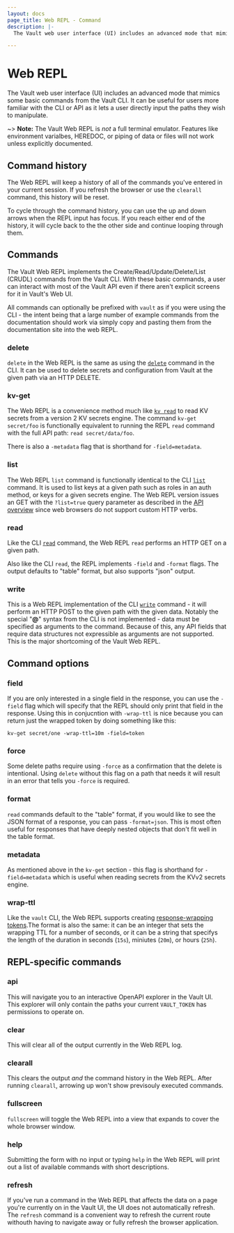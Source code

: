 ```yaml
---
layout: docs
page_title: Web REPL - Command
description: |-
  The Vault web user interface (UI) includes an advanced mode that mimics some basic commands from the Vault CLI. It can be useful a user is more familiar with the CLI or API as it lets a user directly input the paths they wish to manipulate.

---
```



# Web REPL

The Vault web user interface (UI) includes an advanced mode that mimics some basic commands from the Vault CLI. It can be useful for users more familiar with the CLI or API as it lets a user directly input the paths they wish to manipulate.

~> **Note:** The Vault Web REPL is _not_ a full terminal emulator. Features like environment varialbes, HEREDOC, or piping of data or files will not work unless explicitly documented.

## Command history
The Web REPL will keep a history of all of the commands you've entered in your current session. If you refresh the browser or use the `clearall` command, this history will be reset.

To cycle through the command history, you can use the up and down arrows when the REPL input has focus. If you reach either end of the history, it will cycle back to the the other side and continue looping through them.

## Commands
The Vault Web REPL implements the Create/Read/Update/Delete/List (CRUDL) commands from the Vault CLI. With these basic commands, a user can interact with most of the Vault API even if there aren't explicit screens for it in Vault's Web UI.

All commands can optionally be prefixed with `vault` as if you were using the CLI - the intent being that a large number of example commands from the documentation should work via simply copy and pasting them from the documentation site into the web REPL.

### delete
`delete` in the Web REPL is the same as using the [`delete`](/vault/docs/commands/delete) command in the CLI. It can be used to delete secrets and configuration from Vault at the given path via an HTTP DELETE.

### kv-get
The Web REPL is a convenience method much like [`kv read`](/vault/docs/commands/kv/read) to read KV secrets from a version 2 KV secrets engine. The command `kv-get secret/foo` is functionally equivalent to running the REPL `read` command with the full API path: `read secret/data/foo`.

There is also a `-metadata` flag that is shorthand for `-field=metadata`.

### list
The Web REPL `list` command is functionally identical to the CLI [`list`](/vault/docs/commands/list) command. It is used to list keys at a given path such as roles in an auth method, or keys for a given secrets engine. The Web REPL version issues an GET with the `?list=true` query parameter as described in the [API overview](/vault/api-docs#api-operations) since web browsers do not support custom HTTP verbs.

### read
Like the CLI [`read`](/vault/docs/commands/read) command, the Web REPL `read` performs an HTTP GET on a given path.

Also like the CLI `read`, the REPL implements `-field` and `-format` flags. The output defaults to "table" format, but also supports "json" output.

### write
This is a Web REPL implementation of the CLI [`write`](/vault/docs/commands/write) command - it will perform an HTTP POST to the given path with the given data. Notably the special "**@**" syntax from the CLI is not implemented - data must be specified as arguments to the command. Because of this, any API fields that require data structures not expressible as arguments are not supported.
This is the major shortcoming of the Vault Web REPL.


## Command options

### field
If you are only interested in a single field in the response, you can use the `-field` flag which will specify that the REPL should only print that field in the response. Using this in conjucntion with `-wrap-ttl` is nice because you can return just the wrapped token by doing something like this:
```
kv-get secret/one -wrap-ttl=10m -field=token
```
### force
Some delete paths require using `-force` as a confirmation that the delete is intentional. Using `delete` without this flag on a path that needs it will result in an error that tells you `-force` is required.

### format
`read` commands default to the "table" format, if you would like to see the JSON format of a response, you can pass `-format=json`. This is most often useful for responses that have deeply nested objects that don't fit well in the table format.

### metadata
As mentioned above in the `kv-get` section - this flag is shorthand for `-field=metadata` which is useful when reading secrets from the KVv2 secrets engine.

### wrap-ttl
Like the `vault` CLI, the Web REPL supports creating [response-wrapping tokens](/vault/docs/concepts/response-wrapping#response-wrapping-token-creation).The format is also the same: it can be an integer that sets the wrapping TTL for a number of seconds, or it can be a string that specifys the length of the duration in seconds (`15s`), miniutes (`20m`), or hours (`25h`).

## REPL-specific commands

### api
This will navigate you to an interactive OpenAPI explorer in the Vault UI. This explorer will only contain the paths your current `VAULT_TOKEN` has permissions to operate on.

### clear
This will clear all of the output currently in the Web REPL log.

### clearall
This clears the output _and_ the command history in the Web REPL. After running `clearall`,  arrowing up won't show previsouly executed commands.

### fullscreen
`fullscreen` will toggle the Web REPL into a view that expands to cover the whole browser window.

### help
Submitting the form with no input or typing `help` in the Web REPL will print out a list of available commands with short descriptions.

### refresh
If you've run a command in the Web REPL that affects the data on a page you're currently on in the Vault UI, the UI does not automatically refresh. The `refresh` command is a convenient way to refresh the current route withouth having to navigate away or fully refresh the browser application.
